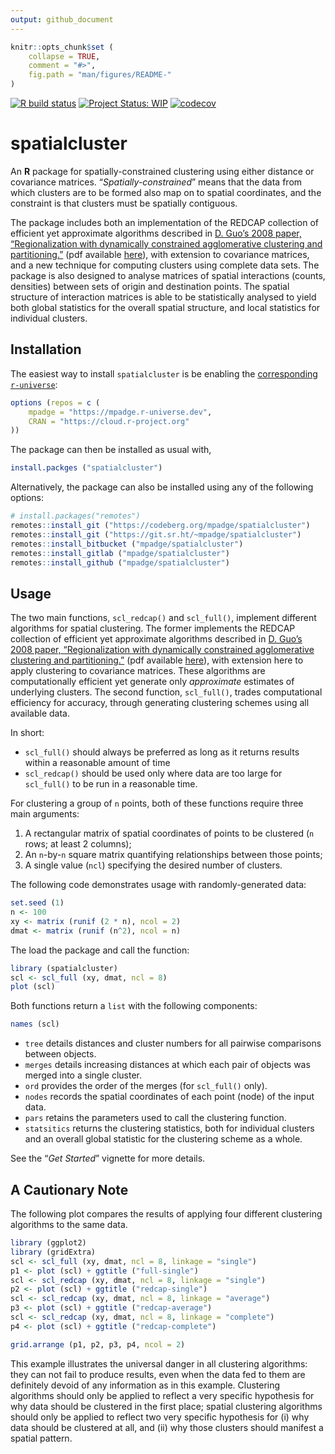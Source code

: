 ```yaml
---
output: github_document
---
```


<!-- README.md is generated from README.Rmd. Please edit that file -->

```r
knitr::opts_chunk$set (
    collapse = TRUE,
    comment = "#>",
    fig.path = "man/figures/README-"
)
```

[![R build status](https://github.com/mpadge/spatialcluster/workflows/R-CMD-check/badge.svg)](https://github.com/mpadge/spatialcluster/actions?query=workflow%3AR-CMD-check)
[![Project Status: WIP](http://www.repostatus.org/badges/latest/wip.svg)](http://www.repostatus.org/#wip)
[![codecov](https://codecov.io/gh/mpadge/spatialcluster/branch/master/graph/badge.svg)](https://codecov.io/gh/mpadge/spatialcluster)

# spatialcluster

An **R** package for spatially-constrained clustering using either distance or
covariance matrices. "*Spatially-constrained*" means that the data from which
clusters are to be formed also map on to spatial coordinates, and the
constraint is that clusters must be spatially contiguous.

The package includes both an implementation of the
REDCAP collection of efficient yet approximate algorithms described in [D. Guo's
2008 paper, "Regionalization with dynamically constrained agglomerative
clustering and
partitioning."](https://www.tandfonline.com/doi/abs/10.1080/13658810701674970)
(pdf available
[here](https://pdfs.semanticscholar.org/ead1/7df8aaa1aed0e433b3ae1ec1ec5c7e785b2b.pdf)),
with extension to covariance matrices, and a new technique for computing
clusters using complete data sets. The package is also designed to analyse
matrices of spatial interactions (counts, densities) between sets of origin and
destination points. The spatial structure of interaction matrices is able to be
statistically analysed to yield both global statistics for the overall spatial
structure, and local statistics for individual clusters.


## Installation

The easiest way to install `spatialcluster` is be enabling the [corresponding
`r-universe`](https://mpadge.r-universe.dev/):

```r
options (repos = c (
    mpadge = "https://mpadge.r-universe.dev",
    CRAN = "https://cloud.r-project.org"
))
```

The package can then be installed as usual with,

```r
install.packges ("spatialcluster")
```

Alternatively, the package can also be installed using any of the following
options:

```r
# install.packages("remotes")
remotes::install_git ("https://codeberg.org/mpadge/spatialcluster")
remotes::install_git ("https://git.sr.ht/~mpadge/spatialcluster")
remotes::install_bitbucket ("mpadge/spatialcluster")
remotes::install_gitlab ("mpadge/spatialcluster")
remotes::install_github ("mpadge/spatialcluster")
```

## Usage

The two main functions, `scl_redcap()` and `scl_full()`, implement different
algorithms for spatial clustering. The former implements the REDCAP collection
of efficient yet approximate algorithms described in [D. Guo's 2008 paper,
"Regionalization with dynamically constrained agglomerative clustering and
partitioning."](https://www.tandfonline.com/doi/abs/10.1080/13658810701674970)
(pdf available
[here](https://pdfs.semanticscholar.org/ead1/7df8aaa1aed0e433b3ae1ec1ec5c7e785b2b.pdf)),
with extension here to apply clustering to covariance matrices. These
algorithms are computationally efficient yet generate only *approximate*
estimates of underlying clusters. The second function, `scl_full()`, trades
computational efficiency for accuracy, through generating clustering schemes
using all available data.

In short:

- `scl_full()` should always be preferred as long as it returns results within
  a reasonable amount of time
- `scl_redcap()` should be used only where data are too large for `scl_full()`
  to be run in a reasonable time.

For clustering a group of `n` points, both of these functions require three
main arguments:

1. A rectangular matrix of spatial coordinates of points to be clustered (`n`
    rows; at least 2 columns);
2. An `n`-by-`n` square matrix quantifying relationships between those points;
3. A single value (`ncl`) specifying the desired number of clusters.

The following code demonstrates usage with randomly-generated data:
```r
set.seed (1)
n <- 100
xy <- matrix (runif (2 * n), ncol = 2)
dmat <- matrix (runif (n^2), ncol = n)
```

The load the package and call the function:

```r
library (spatialcluster)
scl <- scl_full (xy, dmat, ncl = 8)
plot (scl)
```

Both functions return a `list` with the following components:

```r
names (scl)
```

- `tree` details distances and cluster numbers for all pairwise comparisons
  between objects.
- `merges` details increasing distances at which each pair of objects was
  merged into a single cluster.
- `ord` provides the order of the merges (for `scl_full()` only).
- `nodes` records the spatial coordinates of each point (node) of the input
  data.
- `pars` retains the parameters used to call the clustering function.
- `statsitics` returns the clustering statistics, both for individual clusters
  and an overall global statistic for the clustering scheme as a whole.

See the "_Get Started_" vignette for more details.

## A Cautionary Note

The following plot compares the results of applying four different clustering
algorithms to the same data.

```r
library (ggplot2)
library (gridExtra)
scl <- scl_full (xy, dmat, ncl = 8, linkage = "single")
p1 <- plot (scl) + ggtitle ("full-single")
scl <- scl_redcap (xy, dmat, ncl = 8, linkage = "single")
p2 <- plot (scl) + ggtitle ("redcap-single")
scl <- scl_redcap (xy, dmat, ncl = 8, linkage = "average")
p3 <- plot (scl) + ggtitle ("redcap-average")
scl <- scl_redcap (xy, dmat, ncl = 8, linkage = "complete")
p4 <- plot (scl) + ggtitle ("redcap-complete")

grid.arrange (p1, p2, p3, p4, ncol = 2)
```


This example illustrates the universal danger in all clustering algorithms: they
can not fail to produce results, even when the data fed to them are definitely
devoid of any information as in this example. Clustering algorithms should only
be applied to reflect a very specific hypothesis for why data should be
clustered in the first place; spatial clustering algorithms should only be
applied to reflect two very specific hypothesis for (i) why data should be
clustered at all, and (ii) why those clusters should manifest a spatial
pattern.
